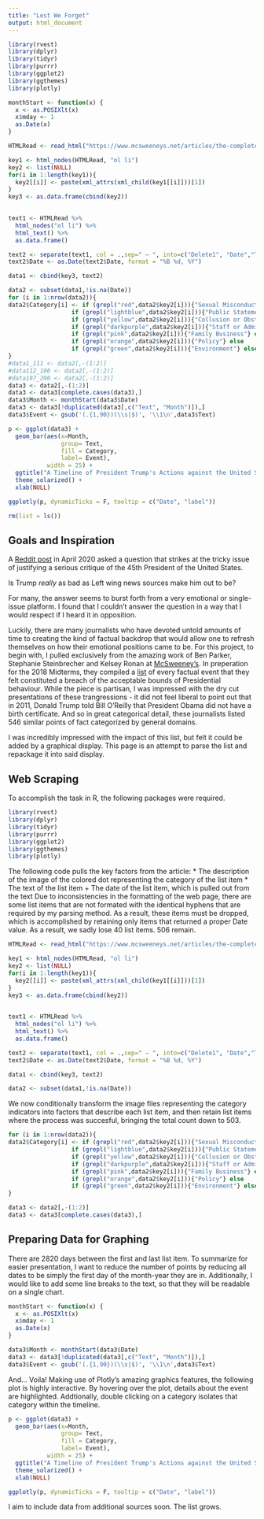 ```yaml
---
title: "Lest We Forget"
output: html_document
---
```


```r
library(rvest)
library(dplyr)
library(tidyr)
library(purrr)
library(ggplot2)
library(ggthemes)
library(plotly)
```
```r
monthStart <- function(x) {
  x <- as.POSIXlt(x)
  x$mday <- 1
  as.Date(x)
}

HTMLRead <- read_html("https://www.mcsweeneys.net/articles/the-complete-listing-so-far-atrocities-1-546")

key1 <- html_nodes(HTMLRead, "ol li")
key2 <- list(NULL)
for(i in 1:length(key1)){
  key2[[i]] <- paste(xml_attrs(xml_child(key1[[i]]))[1])
}
key3 <- as.data.frame(cbind(key2))

           
text1 <- HTMLRead %>% 
  html_nodes("ol li") %>%
  html_text() %>%
  as.data.frame()

text2 <- separate(text1, col = .,sep=" – ", into=c("Delete1", "Date","Text"),extra = "merge")
text2$Date <- as.Date(text2$Date, format = "%B %d, %Y")

data1 <- cbind(key3, text2)

data2 <- subset(data1,!is.na(Date))
for (i in 1:nrow(data2)){
data2$Category[i] <- if (grepl("red",data2$key2[i])){"Sexual Misconduct"} else
                  if (grepl("lightblue",data2$key2[i])){"Public Statements"} else
                  if (grepl("yellow",data2$key2[i])){"Collusion or Obstruction of Justice"} else
                  if (grepl("darkpurple",data2$key2[i])){"Staff or Administration"} else
                  if (grepl("pink",data2$key2[i])){"Family Business"} else
                  if (grepl("orange",data2$key2[i])){"Policy"} else
                  if (grepl("green",data2$key2[i])){"Environment"} else {"White Supremacy"}
}
#data1_111 <- data2[,-(1:2)]
#data112_196 <- data2[,-(1:2)]
#data197_290 <- data2[,-(1:2)]
data3 <- data2[,-(1:2)]
data3 <- data3[complete.cases(data3),]
data3$Month <- monthStart(data3$Date)
data3 <- data3[!duplicated(data3[,c("Text", "Month")]),]
data3$Event <- gsub('(.{1,90})(\\s|$)', '\\1\n',data3$Text)

p <- ggplot(data3) + 
  geom_bar(aes(x=Month,
               group= Text,
               fill = Category,
               label= Event),
           width = 25) + 
  ggtitle("A Timeline of President Trump's Actions against the United States") +
  theme_solarized() +
  xlab(NULL)

ggplotly(p, dynamicTicks = F, tooltip = c("Date", "label"))

rm(list = ls())
```

## Goals and Inspiration

A [Reddit post](https://old.reddit.com/r/TooAfraidToAsk/comments/g5e0a9/is_trump_really_as_bad_as_reddit_and_other_left/) in April 2020 asked a question that strikes at the tricky issue of justifying a serious critique of the 45th President of the United States. 

Is Trump *really* as bad as Left wing news sources make him out to be? 

For many, the answer seems to burst forth from a very emotional or single-issue platform. I found that I couldn't answer the question in a way that I would respect if I heard it in opposition.

Luckily, there are many journalists who have devoted untold amounts of time to creating the kind of factual backdrop that would allow one to refresh themselves on how their emotional positions came to be. For this project, to begin with, I pulled exclusively from the amazing work of Ben Parker, Stephanie Steinbrecher and Kelsey Ronan at [McSweeney's](https://www.mcsweeneys.net). In preperation for the 2018 Midterms, they compiled a [list](https://www.mcsweeneys.net/articles/the-complete-listing-so-far-atrocities-1-546) of every factual event that they felt constituted a breach of the acceptable bounds of Presidential behaviour. While the piece is partisan, I was impressed with the dry cut presentations of these trangressions - it did not feel liberal to point out that in 2011, Donald Trump told Bill O'Reilly that President Obama did not have a birth certificate. And so in great categorical detail, these journalists listed 546 similar points of fact categorized by general domains.

I was incredibly impressed with the impact of this list, but felt it could be added by a graphical display. This page is an attempt to parse the list and repackage it into said display.

## Web Scraping

To accomplish the task in R, the following packages were required.
```r
library(rvest)
library(dplyr)
library(tidyr)
library(purrr)
library(ggplot2)
library(ggthemes)
library(plotly)
```


The following code pulls the key factors from the article:
    * The description of the image of the colored dot representing the category of the list item
    * The text of the list item
        + The date of the list item, which is pulled out from the text
Due to inconsistencies in the formatting of the web page, there are some list items that are not formated with the identical hyphens that are required by my parsing method. As a result, these items must be dropped, which is accomplished by retaining only items that returned a proper Date value. As a result, we sadly lose 40 list items. 506 remain. 
```r
HTMLRead <- read_html("https://www.mcsweeneys.net/articles/the-complete-listing-so-far-atrocities-1-546")

key1 <- html_nodes(HTMLRead, "ol li")
key2 <- list(NULL)
for(i in 1:length(key1)){
  key2[[i]] <- paste(xml_attrs(xml_child(key1[[i]]))[1])
}
key3 <- as.data.frame(cbind(key2))

           
text1 <- HTMLRead %>% 
  html_nodes("ol li") %>%
  html_text() %>%
  as.data.frame()

text2 <- separate(text1, col = .,sep=" – ", into=c("Delete1", "Date","Text"),extra = "merge")
text2$Date <- as.Date(text2$Date, format = "%B %d, %Y")

data1 <- cbind(key3, text2)

data2 <- subset(data1,!is.na(Date))

```

We now conditionally transform the image files representing the category indicators into factors that describe each list item, and then retain list items where the process was succesful, bringing the total count down to 503.  

```r
for (i in 1:nrow(data2)){
data2$Category[i] <- if (grepl("red",data2$key2[i])){"Sexual Misconduct"} else
                  if (grepl("lightblue",data2$key2[i])){"Public Statements"} else
                  if (grepl("yellow",data2$key2[i])){"Collusion or Obstruction of Justice"} else
                  if (grepl("darkpurple",data2$key2[i])){"Staff or Administration"} else
                  if (grepl("pink",data2$key2[i])){"Family Business"} else
                  if (grepl("orange",data2$key2[i])){"Policy"} else
                  if (grepl("green",data2$key2[i])){"Environment"} else{"White Supremacy"}
}

data3 <- data2[,-(1:2)]
data3 <- data3[complete.cases(data3),]
```

## Preparing Data for Graphing

There are 2820 days between the first and last list item. To summarize for easier presentation, I want to reduce the number of points by reducing all dates to be simply the first day of the month-year they are in. Additionally, I would like to add some line breaks to the text, so that they will be readable on a single chart.

```r
monthStart <- function(x) {
  x <- as.POSIXlt(x)
  x$mday <- 1
  as.Date(x)
}

data3$Month <- monthStart(data3$Date)
data3 <- data3[!duplicated(data3[,c("Text", "Month")]),]
data3$Event <- gsub('(.{1,90})(\\s|$)', '\\1\n',data3$Text)
```

And... Voila! Making use of Plotly's amazing graphics features, the following plot is highly interactive. By hovering over the plot, details about the event are highlighted. Addtionally, double clicking on a category isolates that category within the timeline.

```r
p <- ggplot(data3) + 
  geom_bar(aes(x=Month,
               group= Text,
               fill = Category,
               label= Event),
           width = 25) + 
  ggtitle("A Timeline of President Trump's Actions against the United States") +
  theme_solarized() +
  xlab(NULL)

ggplotly(p, dynamicTicks = F, tooltip = c("Date", "label"))
```

I aim to include data from additional sources soon. The list grows.
